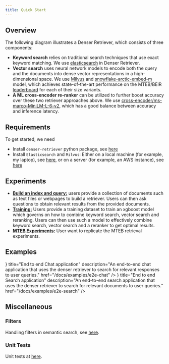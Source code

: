 ```yaml
---
title: Quick Start
---
```


## Overview

The following diagram illustrates a Denser Retriever, which consists of three components:

<ImageZoom src="/images/denser-retriever.png" alt="Denser Retriever" width={800} height={600} className="border rounded-md p-2" />

- **Keyword search** relies on traditional search techniques that use exact keyword matching. We use [elasticsearch](https://www.elastic.co/guide/en/elasticsearch/reference/current/targz.html) in Denser Retriever.
- **Vector search** uses neural network models to encode both the query and the documents into dense vector representations in a high-dimensional space. We use [Milvus](https://milvus.io/docs/install_standalone-docker.md) and [snowflake-arctic-embed-m](https://github.com/Snowflake-Labs/arctic-embed?tab=readme-ov-file) model, which achieves state-of-the-art performance on the MTEB/BEIR [leaderboard](https://huggingface.co/spaces/mteb/leaderboard) for each of their size variants.
- **A ML cross-encoder re-ranker** can be utilized to further boost accuracy over these two retriever approaches above. We use [cross-encoder/ms-marco-MiniLM-L-6-v2](https://huggingface.co/cross-encoder/ms-marco-MiniLM-L-6-v2), which has a good balance between accuracy and inference latency.

## Requirements

To get started, we need

- Install `denser-retriever` python package, see [here](./install/installation)
- Install `Elasticsearch` and `Milvus`: Either on a local machine (for example, my laptop), see [here](./install/install-local), or on a server (for example, an AWS instance), see [here](./install/install-server)

## Experiments
- [**Build an index and query:**](./experiments/index_and_query) users provide a collection of documents such as text files or webpages to build a retriever. Users can then ask questions to obtain relevant results from the provided documents.
- [**Training:**](./experiments/training) Users provide a training dataset to train an xgboost model which governs on how to combine keyword search, vector search and reranking. Users can then use such a model to effectively combine keyword search, vector search and a reranker to get optimal results.
- [**MTEB Experiments:**](./experiments/mteb_retrieval) User want to replicate the MTEB retrieval experiments.

## Examples


<Cards>
<Card
  icon={<MessageCircle />}
  title="End to end Chat application"
  description="An end-to-end chat application that uses the denser retriever to search for relevant responses to user queries."
  href="/docs/examples/e2e-chat"
/>
<Card
  icon={<Search />}
  title="End to end Search application"
  description="An end-to-end search application that uses the denser retriever to search for relevant documents to user queries."
  href="/docs/examples/e2e-search"
/>
</Cards>

## Miscellaneous

### Filters
Handling filters in semantic search, see [here](./misc/filters).

### Unit Tests
Unit tests at [here](./misc/unit-tests).
